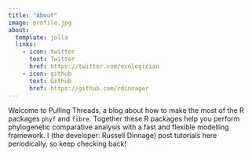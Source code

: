```yaml
---
title: "About"
image: profile.jpg
about:
  template: jolla
  links:
    - icon: twitter
      text: Twitter
      href: https://twitter.com/ecologician
    - icon: github
      text: Github
      href: https://github.com/rdinnager
---
```


Welcome to Pulling Threads, a blog about how to make the most of the R packages `phyf` and `fibre`. Together these R packages help you perform phylogenetic comparative analysis with a fast and flexible modelling framework. I (the developer: Russell Dinnage) post tutorials here periodically, so keep checking back!
